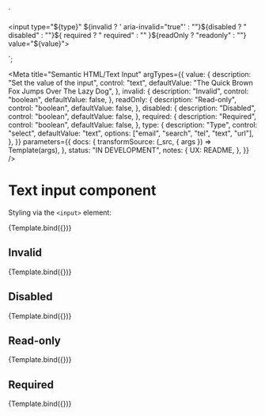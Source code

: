 <!--
@license EUPL-1.2
Copyright (c) 2021 Robbert Broersma
-->


<!-- Import component and component styles -->


<!-- Import Docs -->


  `<div class="utrecht-html">
  <input type="${type}" ${invalid ? ' aria-invalid="true"' : ""}${disabled ? " disabled" : ""}${
    required ? " required" : ""
  }${readOnly ? "readonly" : ""} value="${value}">
</div>`;

<Meta
  title="Semantic HTML/Text Input"
  argTypes={{
    value: {
      description: "Set the value of the input",
      control: "text",
      defaultValue: "The Quick Brown Fox Jumps Over The Lazy Dog",
    },
    invalid: {
      description: "Invalid",
      control: "boolean",
      defaultValue: false,
    },
    readOnly: {
      description: "Read-only",
      control: "boolean",
      defaultValue: false,
    },
    disabled: {
      description: "Disabled",
      control: "boolean",
      defaultValue: false,
    },
    required: {
      description: "Required",
      control: "boolean",
      defaultValue: false,
    },
    type: {
      description: "Type",
      control: "select",
      defaultValue: "text",
      options: ["email", "search", "tel", "text", "url"],
    },
  }}
  parameters={{
    docs: {
      transformSource: (_src, { args }) => Template(args),
    },
    status: "IN DEVELOPMENT",
    notes: {
      UX: README,
    },
  }}
/>

# Text input component

Styling via the `<input>` element:

<Canvas>
  <Story name="Text input">{Template.bind({})}</Story>
</Canvas>

<ArgsTable story="Text input" />

## Invalid

<Canvas>
  <Story name="Invalid text input" args={{ invalid: true }}>
    {Template.bind({})}
  </Story>
</Canvas>

## Disabled

<Canvas>
  <Story name="Disabled text input" args={{ disabled: true }}>
    {Template.bind({})}
  </Story>
</Canvas>

## Read-only

<Canvas>
  <Story name="Read-only text input" args={{ readOnly: true }}>
    {Template.bind({})}
  </Story>
</Canvas>

## Required

<Canvas>
  <Story name="Required text input" args={{ required: true }}>
    {Template.bind({})}
  </Story>
</Canvas>
